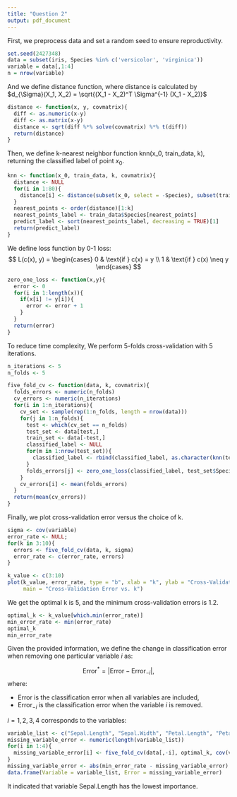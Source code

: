 ---
title: "Question 2"
output: pdf_document
---

\section{Part(a)}

First, we preprocess data and set a random seed to ensure reproductivity. 

```{r}
set.seed(2427348)
data = subset(iris, Species %in% c('versicolor', 'virginica'))
variable = data[,1:4]
n = nrow(variable)
```

And we define distance function, where distance is calculated by $d_{\Sigma}(X_1, X_2) = \sqrt{(X_1 - X_2)^T \Sigma^{-1} (X_1 - X_2)}$

```{r}
distance <- function(x, y, covmatrix){
  diff <- as.numeric(x-y)
  diff <- as.matrix(x-y)
  distance <- sqrt(diff %*% solve(covmatrix) %*% t(diff))
  return(distance)
}
```

Then, we define k-nearest neighbor function knn(x_0, train_data, k), returning the classified label of point $x_0$.

```{r}
knn <- function(x_0, train_data, k, covmatrix){
  distance <- NULL
  for(i in 1:80){
    distance[i] <- distance(subset(x_0, select = -Species), subset(train_data[i,], select = -Species),                                       covmatrix)
  }
  nearest_points <- order(distance)[1:k]
  nearest_points_label <- train_data$Species[nearest_points]
  predict_label <- sort(nearest_points_label, decreasing = TRUE)[1]
  return(predict_label)
}
```

We define loss function by 0-1 loss:
$$
L(c(x), y) = 
\begin{cases} 
0 & \text{if } c(x) = y \\ 
1 & \text{if } c(x) \neq y
\end{cases}
$$

```{r}
zero_one_loss <- function(x,y){
  error <- 0
  for(i in 1:length(x)){
    if(x[i] != y[i]){
      error <- error + 1
    }
  }
  return(error)
}
```

To reduce time complexity, We perform 5-folds cross-validation with 5 iterations.

```{r}
n_iterations <- 5
n_folds <- 5

five_fold_cv <- function(data, k, covmatrix){
  folds_errors <- numeric(n_folds)
  cv_errors <- numeric(n_iterations)
  for(i in 1:n_iterations){
    cv_set <- sample(rep(1:n_folds, length = nrow(data)))
    for(j in 1:n_folds){
      test <- which(cv_set == n_folds)
      test_set <- data[test,]
      train_set <- data[-test,]
      classified_label <- NULL
      for(m in 1:nrow(test_set)){
        classified_label <- rbind(classified_label, as.character(knn(test_set[m,], train_set, k, covmatrix)))
      }
      folds_errors[j] <- zero_one_loss(classified_label, test_set$Species)
    }
    cv_errors[i] <- mean(folds_errors)
  }
  return(mean(cv_errors))
}
```

Finally, we plot cross-validation error versus the choice of k.

```{r}
sigma <- cov(variable)
error_rate <- NULL;
for(k in 3:10){
  errors <- five_fold_cv(data, k, sigma)
  error_rate <- c(error_rate, errors)
}

k_value <- c(3:10)
plot(k_value, error_rate, type = "b", xlab = "k", ylab = "Cross-Validation Error Rate", 
     main = "Cross-Validation Error vs. k")
```

We get the optimal k is 5, and the minimum cross-validation errors is 1.2. 

```{r}
optimal_k <- k_value[which.min(error_rate)]
min_error_rate <- min(error_rate)
optimal_k
min_error_rate
```

\section{Part(b)}

Given the provided information, we define the change in classification error when removing one particular variable $i$ as:

$$
\text{Error}^* = \lvert \text{Error} - \text{Error}_{-i} \rvert,
$$
where:

- $\text{Error}$ is the classification error when all variables are included,
- $\text{Error}_{-i}$ is the classification error when the variable $i$ is removed.

$i = 1, 2, 3, 4$ corresponds to the variables:
\begin{itemize}
    \item $i = 1$: \textit{Sepal.Length}
    \item $i = 2$: \textit{Sepal.Width}
    \item $i = 3$: \textit{Petal.Length}
    \item $i = 4$: \textit{Petal.Width}
\end{itemize}

```{r}
variable_list <- c("Sepal.Length", "Sepal.Width", "Petal.Length", "Petal.Width")
missing_variable_error <- numeric(length(variable_list))
for(i in 1:4){
  missing_variable_error[i] <- five_fold_cv(data[,-i], optimal_k, cov(variable[,-i]))
}
missing_variable_error <- abs(min_error_rate - missing_variable_error)
data.frame(Variable = variable_list, Error = missing_variable_error)
```

It indicated that variable Sepal.Length has the lowest importance.